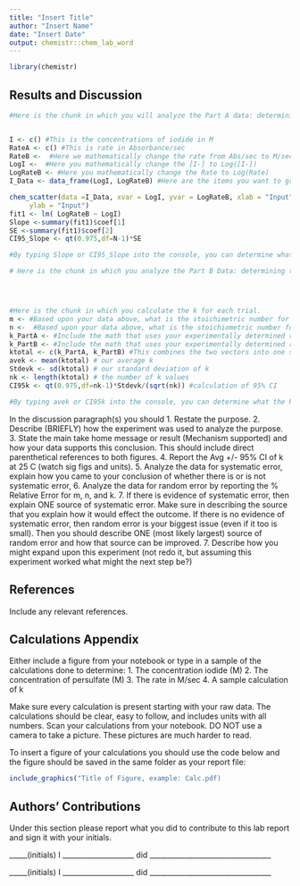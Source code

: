 ```yaml
---
title: "Insert Title"
author: "Insert Name"
date: "Insert Date"
output: chemistr::chem_lab_word
---
```


```r
library(chemistr)
```


## Results and Discussion

```r

#Here is the chunk in which you will analyze the Part A data: determining the order in respect to iodide.


I <- c() #This is the concentrations of iodide in M
RateA <- c() #This is rate in Absorbance/sec
RateB <-  #Here we mathematically change the rate from Abs/sec to M/sec
LogI <-  #Here you mathematically change the [I-] to Log([I-])
LogRateB <- #Here you mathematically change the Rate to Log(Rate)  
I_Data <- data_frame(LogI, LogRateB) #Here are the items you want to graph

chem_scatter(data =I_Data, xvar = LogI, yvar = LogRateB, xlab = "Input",
     ylab = "Input")
fit1 <- lm( LogRateB ~ LogI)
Slope <-summary(fit1)$coef[1]
SE <-summary(fit1)$coef[2]
CI95_Slope <- qt(0.975,df=N-1)*SE

#By typing Slope or CI95_Slope into the console, you can determine what the slope +/-95% CI is and include it in the text and caption of your report.
```


```r

# Here is the chunk in which you analyze the Part B Data: determining the order in respect to persulfate.  Use the above chunk as a guide for anlayzing this data.





```


```r

#Here is the chunk in which you calculate the k for each trial.
m <- #Based upon your data above, what is the stoichimetric number for m
n <-  #Based upon your data above, what is the stoichiometric number for n
k_PartA <- #Include the math that uses your experimentally determined rate law to caluclate k for each trial in Part A.  Hint:  you don't need to calculate each trial by hand.  Use the values above to do the calculations.
k_PartB <- #Include the math that uses your experimentally determined rate law to caluclate k for each trial in Part B.
ktotal <- c(k_PartA, k_PartB) #This combines the two vectors into one set of data
avek <- mean(ktotal) # our average k
Stdevk <- sd(ktotal) # our standard deviation of k
nk <- length(ktotal) # the number of k values 
CI95k <- qt(0.975,df=nk-1)*Stdevk/(sqrt(nk)) #calculation of 95% CI

#By typing avek or CI95k into the console, you can determine what the k +/-95% CI is and include it in the text of your report.
```


In the discussion paragraph(s) you should 1.  Restate the purpose.  2.  Describe (BRIEFLY) how the experiment was used to analyze the purpose.  3.  State the main take home message or result (Mechanism supported) and how your data supports this conclusion.  This should include direct parenthetical references to both figures.  4.  Report the Avg +/- 95% CI of k at 25 C (watch sig figs and units).  5.  Analyze the data for systematic error, explain how you came to your conclusion of whether there is or is not systematic error,  6.  Analyze the data for random error by reporting the % Relative Error for m, n, and k. 7.  If there is evidence of systematic error, then explain ONE source of systematic error.  Make sure in describing the source that you explain how it would effect the outcome. If there is no evidence of systematic error, then random error is your biggest issue (even if it too is small).  Then you should describe ONE (most likely largest) source of random error and how that source can be improved.  7.  Describe how you might expand upon this experiment (not redo it, but assuming this experiment worked what might the next step be?) 

## References

Include any relevant references.


## Calculations Appendix

Either include a figure from your notebook or type in a sample of the calculations done to determine:
1.  The concentration iodide (M)
2.  The concentration of persulfate (M)
3.  The rate in M/sec
4.  A sample calculation of k 

Make sure every calculation is present starting with your raw data.  The calculations should be clear, easy to follow, and includes units with all numbers.  Scan your calculations from your notebook. DO NOT use a camera to take a picture.  These pictures are much harder to read.

To insert a figure of your calculations you should use the code below and the figure should be saved in the same folder as your report file:

```r
include_graphics("Title of Figure, example: Calc.pdf)
```


## Authors' Contributions

Under this section please report what you did to contribute to this lab report and sign it with your initials.

_____(initials) I ____________________ did __________________________________


_____(initials) I ____________________ did __________________________________
